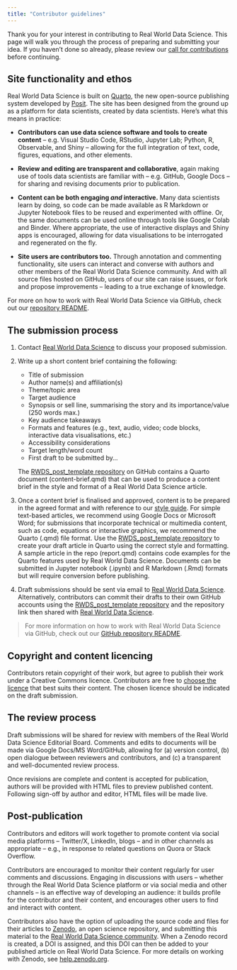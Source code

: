 ```yaml
---
title: "Contributor guidelines"
---
```

Thank you for your interest in contributing to Real World Data Science. This page will walk you through the process of preparing and submitting your idea. If you haven't done so already, please review our [call for contributions](call-for-contributions.qmd) before continuing.

## Site functionality and ethos
Real World Data Science is built on [Quarto](https://quarto.org/), the new open-source publishing system developed by [Posit](https://posit.co/). The site has been designed from the ground up as a platform for data scientists, created by data scientists. Here’s what this means in practice:  

* **Contributors can use data science software and tools to create content** -- e.g. Visual Studio Code, RStudio, Jupyter Lab; Python, R, Observable, and Shiny -- allowing for the full integration of text, code, figures, equations, and other elements. 

* **Review and editing are transparent and collaborative**, again making use of tools data scientists are familiar with -- e.g. GitHub, Google Docs -- for sharing and revising documents prior to publication. 

* **Content can be both engaging *and* interactive.** Many data scientists learn by doing, so code can be made available as R Markdown or Jupyter Notebook files to be reused and experimented with offline. Or, the same documents can be used online through tools like Google Colab and Binder. Where appropriate, the use of interactive displays and Shiny apps is encouraged, allowing for data visualisations to be interrogated and regenerated on the fly.  

* **Site users are contributors too.** Through annotation and commenting functionality, site users can interact and converse with authors and other members of the Real World Data Science community. And with all source files hosted on GitHub, users of our site can raise issues, or fork and propose improvements -- leading to a true exchange of knowledge.

For more on how to work with Real World Data Science via GitHub, check out our [repository README](https://github.com/realworlddatascience/realworlddatascience.github.io/blob/main/README.md).

## The submission process
1. Contact [Real World Data Science](mailto:rwds@rss.org.uk) to discuss your proposed submission.

2. Write up a short content brief containing the following:
    + Title of submission
    + Author name(s) and affiliation(s)
    + Theme/topic area
    + Target audience 
    + Synopsis or sell line, summarising the story and its importance/value (250 words max.) 
    + Key audience takeaways 
    + Formats and features (e.g., text, audio, video; code blocks, interactive data visualisations, etc.) 
    + Accessibility considerations 
    + Target length/word count 
    + First draft to be submitted by...

    The [RWDS_post_template repository](https://github.com/finnoh/RWDS_post_template) on GitHub contains a Quarto document (content-brief.qmd) that can be used to produce a content brief in the style and format of a Real World Data Science article.

3. Once a content brief is finalised and approved, content is to be prepared in the agreed format and with reference to our [style guide](style-guide.qmd). For simple text-based articles, we recommend using Google Docs or Microsoft Word; for submissions that incorporate technical or multimedia content, such as code, equations or interactive graphics, we recommend the Quarto (.qmd) file format. Use the [RWDS_post_template repository](https://github.com/finnoh/RWDS_post_template) to create your draft article in Quarto using the correct style and formatting. A sample article in the repo (report.qmd) contains code examples for the Quarto features used by Real World Data Science. Documents can be submitted in Jupyter notebook (.ipynb) and R Markdown (.Rmd) formats but will require conversion before publishing.

4. Draft submissions should be sent via email to [Real World Data Science](mailto:rwds@rss.org.uk). Alternatively, contributors can commit their drafts to their own GitHub accounts using the [RWDS_post_template repository](https://github.com/finnoh/RWDS_post_template) and the repository link then shared with [Real World Data Science](mailto:rwds@rss.org.uk).

> For more information on how to work with Real World Data Science via GitHub, check out our [GitHub repository README](https://github.com/realworlddatascience/realworlddatascience.github.io/blob/main/README.md).

## Copyright and content licencing 
Contributors retain copyright of their work, but agree to publish their work under a Creative Commons licence. Contributors are free to [choose the licence](https://creativecommons.org/choose/) that best suits their content. The chosen licence should be indicated on the draft submission.

## The review process
Draft submissions will be shared for review with members of the Real World Data Science Editorial Board. Comments and edits to documents will be made via Google Docs/MS Word/GitHub, allowing for (a) version control, (b) open dialogue between reviewers and contributors, and (c) a transparent and well-documented review process. 

Once revisions are complete and content is accepted for publication, authors will be provided with HTML files to preview published content. Following sign-off by author and editor, HTML files will be made live.

## Post-publication
Contributors and editors will work together to promote content via social media platforms -- Twitter/X, LinkedIn, blogs -- and in other channels as appropriate -- e.g., in response to related questions on Quora or Stack Overflow. 

Contributors are encouraged to monitor their content regularly for user comments and discussions. Engaging in discussions with users -- whether through the Real World Data Science platform or via social media and other channels -- is an effective way of developing an audience: it builds profile for the contributor and their content, and encourages other users to find and interact with content.

Contributors also have the option of uploading the source code and files for their articles to [Zenodo](https://zenodo.org/), an open science repository, and submitting this material to the [Real World Data Science community](https://zenodo.org/communities/realworlddatascience). When a Zenodo record is created, a DOI is assigned, and this DOI can then be added to your published article on Real World Data Science. For more details on working with Zenodo, see [help.zenodo.org](https://help.zenodo.org/).

<!-- Real World Data Science will also promote new content regularly via a newsletter, which users of the platform can sign up to receive. We will also look to partner with other newsletter publishers so that Real World Data Science content is featured within their mailings. -->
